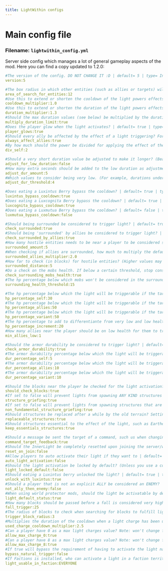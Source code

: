 ```yaml
---
title: LightWithin configs
---
```

# Main config file
### Filename: `lightwithin_config.yml`
Server side config which manages a lot of general gameplay aspects of the mod. Here you can find a copy updated to 1.2.0:

```yaml
#The version of the config. DO NOT CHANGE IT :D | default= 5 | type= Integer
version:5

#The box radius in which other entities (such as allies or targets) will be searched. Cannot be less than 1. | default= 12 | type= Integer
area_of_search_for_entities:12
#Use this to extend or shorten the cooldown of the light powers effects in general (use <1 values to shorten the cooldown >1 to extend it) | default= 1.0 | type= Double
cooldown_multiplier:1.0
#Use this to extend or shorten the duration of the light powers effects in general (WARNING: Values below 1 are possible but not recommended) | default= 1.3 | type= Double
duration_multiplier:1.3
#Should the max duration values (see below) be multiplied by the duration multiplier? | default= true | type= Boolean
multiply_duration_limit:true
#Does the player glow when the light activates? | default= true | type= Boolean
player_glows:true
#Should every ally be affected by the effect of a light triggering? For example, should an ally at full health be healed by the heal light of the caster? | default= true | type= Boolean
always_affect_allies:true
#By how much should the power be divided for applying the effect of the ALLIES to the caster? Set to 1 to disable | default= 2 | type= Integer
div_self:2

#Should a very short duration value be adjusted to make it longer? (Bear in mind that each light has a duration minimum, configurable below) | default= false | type= Boolean
adjust_for_low_duration:false
#How many extra seconds should be added to the low duration as adjustment. (Requires true above) (Also used with 0 and errors, regardless of the setting above) | default= 5 | type= Integer
adjust_dur_amount:5
#Which values to consider being very low. (For example, durations under 4 are considered low and to be adjusted if the setting is enabled) | default= 4 | type= Integer
adjust_dur_threshold:4

#Does eating a Luxintus Berry bypass the cooldown? | default= true | type= Boolean
luxintus_bypass_cooldown:true
#Does eating a Luxcognita Berry bypass the cooldown? | default= true | type= Boolean
luxcognita_bypass_cooldown:true
#Does eating a Luxmutua Berry bypass the cooldown? | default= false | type= Boolean
luxmutua_bypass_cooldown:false

#Should being surrounded be considered to trigger light? | default= true | type= Boolean
check_surrounded:true
#Should being 'surrounded' by allies be considered to trigger light? | default= true | type= Boolean
check_surrounded_by_allies:true
#How many hostile entities needs to be near a player to be considered surrounded? | default= 5 | type= Integer
surrounded_amount:5
#When checking if allies are surrounded, how much to multiply the default value above? | default= 2.0 | type= Double
surrounded_allies_multiplier:2.0
#How far to check (in blocks) for hostile entities? (Higher values may mean more lag. A lot higher tho) | default= 5 | type= Integer
surrounded_distance:5
#Do a check on the mobs health. If below a certain threshold, stop considering in the surrounded count | default= true | type= Boolean
check_surrounding_mobs_health:true
#The hp percentage below which mobs won't be considered in the surrounding count anymore (like 15, 20, 50) | default= 15 | type= Integer
surrounding_health_threshold:15

#The hp percentage below which the light will be triggerable if the target is SELF (like 15, 20, 50) (in some cases it may not apply) | default= 30 | type= Integer
hp_percentage_self:30
#The hp percentage below which the light will be triggerable if the target is ALLIES (like 15, 20, 50) (in some cases it may not apply) | default= 50 | type= Integer
hp_percentage_allies:50
#The hp percentage below which the light will be triggerable if the target is VARIANT/Passive mobs for example (like 15, 20, 50) (in some cases it may not apply) | default= 50 | type= Integer
hp_percentage_variant:50
#The hp percentage to add to differentiante from very low and low health | default= 20 | type= Integer
hp_percentage_increment:20
#How many allies near the player should be on low health for them to trigger a light activation? | default= 1 | type= Integer
min_allies_low:1

#Should the armor durability be considered to trigger light? | default= true | type= Boolean
check_armor_durability:true
#The armor durability percentage below which the light will be triggerable if the target is SELF (like 15, 20, 50) (in some cases it may not apply) | default= 5 | type= Integer
dur_percentage_self:5
#The armor durability percentage below which the light will be triggerable if the target is ALLIES (like 15, 20, 50) (in some cases it may not apply) | default= 10 | type= Integer
dur_percentage_allies:10
#The armor durability percentage below which the light will be triggerable if the target is VARIANT/Passive mobs for example (like 15, 20, 50) (in some cases it may not apply) | default= 10 | type= Integer
dur_percentage_variant:10

#Should the blocks near the player be checked for the light activation? Could impact on performance | default= true | type= Boolean
should_check_blocks:true
#If set to false will prevent lights from spawning ANY KIND structures on activation (I'd suggest leaving it to true) | default= true | type= Boolean
structure_griefing:true
#If set to false will prevent lights from spawning structures that are not fundamental for the light's effect. For example Earthen Light's structures will STILL SPAWN (I'd suggest leaving it to true) | default= true | type= Boolean
non_fundamental_structure_griefing:true
#Should structures be replaced after a while by the old terrain? Setting this to true may impact performance! | default= true | type= Boolean
replaceable_structures:true
#Should structures essential to the effect of the light, such as Earthen light's pillars and ravines be kept if replaceable_structures is true? (aka the terrain won't regenerate) | default= true | type= Boolean
keep_essentials_structures:true

#Should a message be sent the target of a command, such us when changing its innerlight? | default= true | type= Boolean
command_target_feedback:true
#Should the InnerLight be completely resetted upon joining the server/world again? Useful after an update of the mod that added new Light Types | default= false | type= Boolean
reset_on_join:false
#Allow players to auto activate their light if they want to | default= false | type= Boolean
auto_light_activation:false
#Should the light activation be locked by default? (Unless you use a command players won't be able to use lights) | default= false | type= Boolean
light_locked_default:false
#Should eating a Luxintus berry unlocked the light? | default= true | type= Boolean
unlock_with_luxintus:true
#Should a player that is not an explicit ALLY be considered an ENEMY? | default= false | type= Boolean
not_ally_then_enemy:false
#When using world protector mods, should the light be activatable by default? If false, you'll need to create regions where the it's activatable through world protector mods' flags | default= true | type= Boolean
light_default_status:true
#How many blocks should be passed before a fall is considered very high? 10 blocks added per level of Feather Falling | default= 25 | type= Integer
fall_trigger:25
#The radius of blocks to check when searching for blocks to fulfill light trigger conditions. Ex: checking fire blocks for triggering blazing light. WARNING! Could lead to a lot of lag at high values! | default= 3 | type= Integer
trigger_block_radius:3
#Multiplies the duration of the cooldown when a light charge has been used to force activate a light. Cannot go below 1.2 | default= 2.5 | type= Double
used_charge_cooldown_multiplier:2.5
#Can a player have 0 as a max light charges value? Note: won't change for players that already have a light, they will need to reset it | default= true | type= Boolean
allow_max_charge_0:true
#Can a player have 8 as a max light charges value? Note: won't change for players that already have a light, they will need to reset it | default= true | type= Boolean
allow_max_charge_8:true
#If true will bypass the requirement of having to activate the light naturally before using a light charge | default= false | type= Boolean
bypass_natural_trigger:false
#If Factions is installed, who can activate a light in a faction territory? Options: EVERYONE, MEMBER, OWNER, LEADER, COMMANDER, GUEST, ALLIES, ENEMIES. The last two include members as well. | default= EVERYONE | type= String
light_usable_in_faction:EVERYONE
```